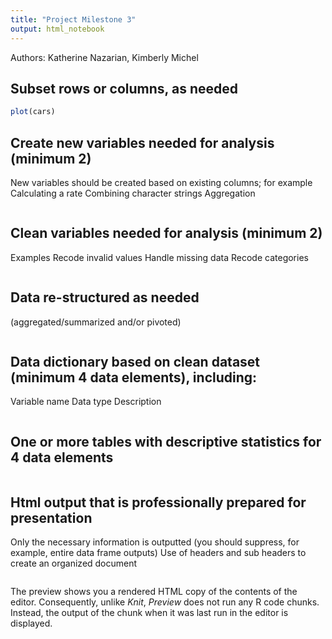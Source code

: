 ```yaml
---
title: "Project Milestone 3"
output: html_notebook
---
```


Authors: Katherine Nazarian, Kimberly Michel

## Subset rows or columns, as needed

```r
plot(cars)
```

## Create new variables needed for analysis (minimum 2)

New variables should be created based on existing columns; for example Calculating a rate Combining character strings Aggregation

```r

```

## Clean variables needed for analysis (minimum 2)

Examples Recode invalid values Handle missing data Recode categories

```r

```

## Data re-structured as needed

(aggregated/summarized and/or pivoted)

```r

```

## Data dictionary based on clean dataset (minimum 4 data elements), including:

Variable name Data type Description

```r

```

## One or more tables with descriptive statistics for 4 data elements

```r

```

## Html output that is professionally prepared for presentation

Only the necessary information is outputted (you should suppress, for example, entire data frame outputs) Use of headers and sub headers to create an organized document

```r

```

The preview shows you a rendered HTML copy of the contents of the editor. Consequently, unlike *Knit*, *Preview* does not run any R code chunks. Instead, the output of the chunk when it was last run in the editor is displayed.

```r

```
